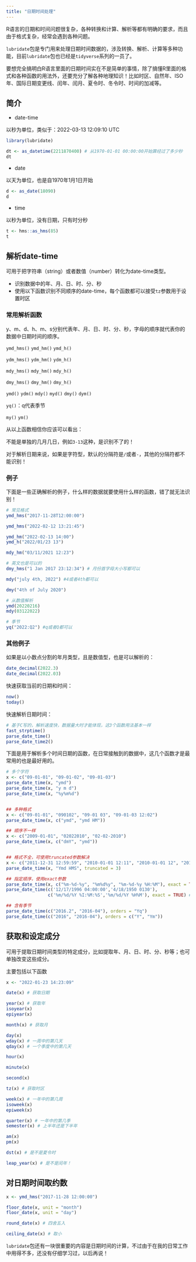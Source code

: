```yaml
---
title: "日期时间处理"
---
```


R语言的日期和时间问题很复杂，各种转换和计算、解析等都有明确的要求，而且由于格式复杂，经常会遇到各种问题。

`lubridate`包是专门用来处理日期时间数据的，涉及转换、解析、计算等多种功能，目前`lubridate`包也已经是`tidyverse`系列的一员了。

要想完全搞明白R语言里面的日期时间实在不是简单的事情，除了搞懂R里面的格式和各种函数的用法外，还要充分了解各种地理知识！比如时区、自然年、ISO年、国际日期变更线、闰年、闰月、夏令时、冬令时、时间的加减等。

## 简介

- date-time

以秒为单位，类似于：2022-03-13 12:09:10 UTC

```r
library(lubridate)

dt <- as_datetime(2211870400) # 从1970-01-01 00:00:00开始算经过了多少秒
dt
```

- date

以天为单位，也是自1970年1月1日开始

```r
d <- as_date(18090)
d
```

- time

以秒为单位，没有日期，只有时分秒

```r
t <- hms::as_hms(85)
t
```

## 解析date-time

可用于把字符串（string）或者数值（number）转化为date-time类型。

- 识别数据中的年、月、日、时、分、秒
- 使用以下函数识别不同顺序的date-time，每个函数都可以接受`tz`参数用于设置时区


### 常用解析函数

y、m、d、h、m、s分别代表年、月、日、时、分、秒，字母的顺序就代表你的数据中日期时间的顺序。

`ymd_hms()`
`ymd_hm()`
`ymd_h()`

`ydm_hms()`
`ydm_hm()`
`ydm_h()`

`mdy_hms()`
`mdy_hm()`
`mdy_h()`

`dmy_hms()`
`dmy_hm()`
`dmy_h()`

`ymd()`
`ydm()`
`mdy()`
`myd()`
`dmy()`
`dym()`

`yq()`：q代表季节

`my()`
`ym()`

从以上函数相信你应该可以看出：

不能是单独的几月几日，例如`3-13`这种，是识别不了的！

对于解析日期来说，如果是字符型，默认的分隔符是`/`或者`-`，其他的分隔符都不能识别！

### 例子

下面是一些正确解析的例子，什么样的数据就要使用什么样的函数，错了就无法识别！

```r
# 常见格式
ymd_hms("2017-11-28T12:00:00")

ymd_hms("2022-02-12 13:21:45")

ymd_hm("2022-02-13 14:00")
ymd_h("2022/01/23 13")

mdy_hm("03/11/2021 12:23")

# 英文也是可以的
dmy_hms("1 Jan 2017 23:12:34") # 月份首字母大小写都可以

mdy("july 4th, 2022") #4或者4th都可以

dmy("4th of July 2020")

# 从数值解析
ymd(20220216)
mdy(03122022)

# 季节
yq("2022:Q2") #q或者Q都可以


```

### 其他例子

如果是以小数点分割的年月类型，且是数值型，也是可以解析的：

```r
date_decimal(2022.3)
date_decimal(2022.03)
```

快速获取当前的日期和时间：

```r
now()
today()
```

快速解析日期时间：

```r
# 基于C写的，解析速度快，数据量大时才能体现，这3个函数用法基本一样
fast_strptime()
parse_date_time()
parse_date_time2()
```


下面是用于解析多个时间日期的函数，在日常接触到的数据中，这几个函数才是最常用的也是最好用的。

```r
# 多个字符
x <- c("09-01-01", "09-01-02", "09-01-03")
parse_date_time(x, "ymd")
parse_date_time(x, "y m d")
parse_date_time(x, "%y%m%d")


## 多种格式
x <- c("09-01-01", "090102", "09-01 03", "09-01-03 12:02")
parse_date_time(x, c("ymd", "ymd HM"))

## 顺序不一样
x <- c("2009-01-01", "02022010", "02-02-2010")
parse_date_time(x, c("dmY", "ymd"))


## 格式不全，可使用truncated参数解决
x <- c("2011-12-31 12:59:59", "2010-01-01 12:11", "2010-01-01 12", "2010-01-01")
parse_date_time(x, "Ymd HMS", truncated = 3)

## 指定顺序，使用exact参数
parse_date_time(x, c("%m-%d-%y", "%m%d%y", "%m-%d-%y %H:%M"), exact = TRUE) # 解析失败，因为顺序不一样
parse_date_time(c('12/17/1996 04:00:00','4/18/1950 0130'),
                c('%m/%d/%Y %I:%M:%S','%m/%d/%Y %H%M'), exact = TRUE) # 顺序一样解析成功

## 含有季节
parse_date_time(c("2016.2", "2016-04"), orders = "Yq")
parse_date_time(c("2016", "2016-04"), orders = c("Y", "Ym"))
```

## 获取和设定成分

可用于提取日期时间类型的特定成分，比如提取年、月、日、时、分、秒等；也可单独改变这些成分。

主要包括以下函数

```r
x <- "2022-01-23 14:23:09"

date(x) # 获取日期

year(x) # 获取年
isoyear(x)
epiyear(x)

month(x) # 获取月

day(x)
wday(x) # 一周中的第几天
qday(x) # 一个季度中的第几天

hour(x)

minute(x)

second(x)

tz(x) # 获取时区

week(x) # 一年中的第几周
isoweek(x)
epiweek(x)

quarter(x) # 一年中的第几季
semester(x) # 上半年还是下半年

am(x)
pm(x)

dst(x) # 是不是夏令时

leap_year(x) # 是不是闰年！
```

## 对日期时间取约数

```r
x <- ymd_hms("2017-11-28 12:00:00")

floor_date(x, unit = "month")
floor_date(x, unit = "day")

round_date(x) # 四舍五入

ceiling_date(x) # 取小
```

`lubridate`包还有一块很重要的内容是日期时间的计算，不过由于在我的日常工作中用得不多，还没有仔细学习过，以后再说！

